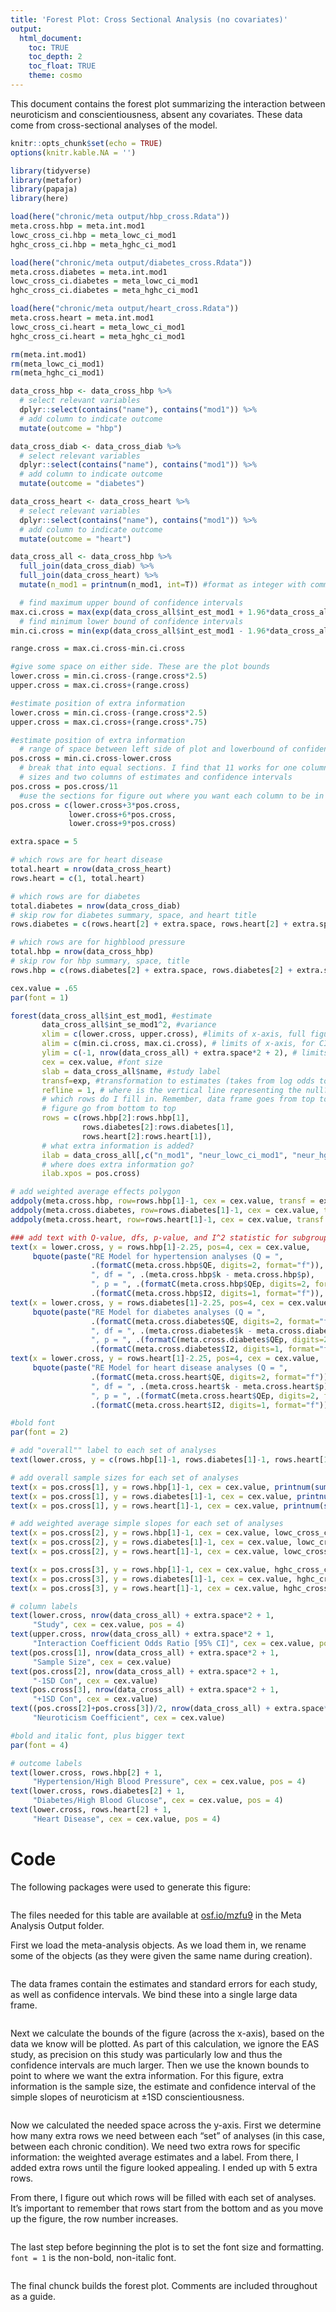 ```yaml
---
title: 'Forest Plot: Cross Sectional Analysis (no covariates)'
output: 
  html_document:
    toc: TRUE
    toc_depth: 2
    toc_float: TRUE
    theme: cosmo
---
```


This document contains the forest plot summarizing the interaction between neuroticism and conscientiousness, absent any covariates. These data come from cross-sectional analyses of the model.

```r
knitr::opts_chunk$set(echo = TRUE)
options(knitr.kable.NA = '')
```

```r
library(tidyverse)
library(metafor)
library(papaja)
library(here)
```

```r
load(here("chronic/meta output/hbp_cross.Rdata"))
meta.cross.hbp = meta.int.mod1
lowc_cross_ci.hbp = meta_lowc_ci_mod1
hghc_cross_ci.hbp = meta_hghc_ci_mod1

load(here("chronic/meta output/diabetes_cross.Rdata"))
meta.cross.diabetes = meta.int.mod1
lowc_cross_ci.diabetes = meta_lowc_ci_mod1
hghc_cross_ci.diabetes = meta_hghc_ci_mod1

load(here("chronic/meta output/heart_cross.Rdata"))
meta.cross.heart = meta.int.mod1
lowc_cross_ci.heart = meta_lowc_ci_mod1
hghc_cross_ci.heart = meta_hghc_ci_mod1

rm(meta.int.mod1)
rm(meta_lowc_ci_mod1)
rm(meta_hghc_ci_mod1)
```

```r
data_cross_hbp <- data_cross_hbp %>%
  # select relevant variables
  dplyr::select(contains("name"), contains("mod1")) %>%
  # add column to indicate outcome
  mutate(outcome = "hbp")

data_cross_diab <- data_cross_diab %>%
  # select relevant variables
  dplyr::select(contains("name"), contains("mod1")) %>%
  # add column to indicate outcome
  mutate(outcome = "diabetes")

data_cross_heart <- data_cross_heart %>%
  # select relevant variables
  dplyr::select(contains("name"), contains("mod1")) %>%
  # add column to indicate outcome
  mutate(outcome = "heart")

data_cross_all <- data_cross_hbp %>%
  full_join(data_cross_diab) %>%
  full_join(data_cross_heart) %>%
  mutate(n_mod1 = printnum(n_mod1, int=T)) #format as integer with commas
```

```r
  # find maximum upper bound of confidence intervals
max.ci.cross = max(exp(data_cross_all$int_est_mod1 + 1.96*data_cross_all$int_se_mod1))
  # find minimum lower bound of confidence intervals
min.ci.cross = min(exp(data_cross_all$int_est_mod1 - 1.96*data_cross_all$int_se_mod1))

range.cross = max.ci.cross-min.ci.cross

#give some space on either side. These are the plot bounds
lower.cross = min.ci.cross-(range.cross*2.5) 
upper.cross = max.ci.cross+(range.cross)

#estimate position of extra information
lower.cross = min.ci.cross-(range.cross*2.5)
upper.cross = max.ci.cross+(range.cross*.75)

#estimate position of extra information
  # range of space between left side of plot and lowerbound of confidence intervals
pos.cross = min.ci.cross-lower.cross
  # break that into equal sections. I find that 11 works for one column of sample
  # sizes and two columns of estimates and confidence intervals
pos.cross = pos.cross/11
  #use the sections for figure out where you want each column to be in that space
pos.cross = c(lower.cross+3*pos.cross,
             lower.cross+6*pos.cross,
             lower.cross+9*pos.cross)
```

```r
extra.space = 5

# which rows are for heart disease
total.heart = nrow(data_cross_heart)
rows.heart = c(1, total.heart)

# which rows are for diabetes
total.diabetes = nrow(data_cross_diab)
# skip row for diabetes summary, space, and heart title
rows.diabetes = c(rows.heart[2] + extra.space, rows.heart[2] + extra.space + total.diabetes - 1)

# which rows are for highblood pressure
total.hbp = nrow(data_cross_hbp)
# skip row for hbp summary, space, title
rows.hbp = c(rows.diabetes[2] + extra.space, rows.diabetes[2] + extra.space + total.hbp - 1)
```

```r
cex.value = .65
par(font = 1)
```

```r
forest(data_cross_all$int_est_mod1, #estimate
       data_cross_all$int_se_mod1^2, #variance
       xlim = c(lower.cross, upper.cross), #limits of x-axis, full figure
       alim = c(min.ci.cross, max.ci.cross), # limits of x-axis, for CI's. CI's that go beyond will have arrows marking them 
       ylim = c(-1, nrow(data_cross_all) + extra.space*2 + 2), # limits of y-axis
       cex = cex.value, #font size
       slab = data_cross_all$name, #study label
       transf=exp, #transformation to estimates (takes from log odds to odds ratio)
       refline = 1, # where is the vertical line representing the null?
       # which rows do I fill in. Remember, data frame goes from top to bottom, but row numbers on 
       # figure go from bottom to top
       rows = c(rows.hbp[2]:rows.hbp[1], 
                rows.diabetes[2]:rows.diabetes[1],
                rows.heart[2]:rows.heart[1]),
       # what extra information is added?
       ilab = data_cross_all[,c("n_mod1", "neur_lowc_ci_mod1", "neur_hghc_ci_mod1")],
       # where does extra information go?
       ilab.xpos = pos.cross)

# add weighted average effects polygon
addpoly(meta.cross.hbp, row=rows.hbp[1]-1, cex = cex.value, transf = exp, mlab = "", col = "blue")
addpoly(meta.cross.diabetes, row=rows.diabetes[1]-1, cex = cex.value, transf = exp, mlab = "", col = "blue")
addpoly(meta.cross.heart, row=rows.heart[1]-1, cex = cex.value, transf = exp, mlab = "", col = "blue")

### add text with Q-value, dfs, p-value, and I^2 statistic for subgroups
text(x = lower.cross, y = rows.hbp[1]-2.25, pos=4, cex = cex.value,
     bquote(paste("RE Model for hypertension analyses (Q = ",
                  .(formatC(meta.cross.hbp$QE, digits=2, format="f")),
                  ", df = ", .(meta.cross.hbp$k - meta.cross.hbp$p),
                  ", p = ", .(formatC(meta.cross.hbp$QEp, digits=2, format="f")), "; ", I^2, " = ",
                  .(formatC(meta.cross.hbp$I2, digits=1, format="f")), "%)")))
text(x = lower.cross, y = rows.diabetes[1]-2.25, pos=4, cex = cex.value,
     bquote(paste("RE Model for diabetes analyses (Q = ",
                  .(formatC(meta.cross.diabetes$QE, digits=2, format="f")),
                  ", df = ", .(meta.cross.diabetes$k - meta.cross.diabetes$p),
                  ", p = ", .(formatC(meta.cross.diabetes$QEp, digits=2, format="f")), "; ", I^2, " = ",
                  .(formatC(meta.cross.diabetes$I2, digits=1, format="f")), "%)")))
text(x = lower.cross, y = rows.heart[1]-2.25, pos=4, cex = cex.value,
     bquote(paste("RE Model for heart disease analyses (Q = ",
                  .(formatC(meta.cross.heart$QE, digits=2, format="f")),
                  ", df = ", .(meta.cross.heart$k - meta.cross.heart$p),
                  ", p = ", .(formatC(meta.cross.heart$QEp, digits=2, format="f")), "; ", I^2, " = ",
                  .(formatC(meta.cross.heart$I2, digits=1, format="f")), "%)")))

#bold font
par(font = 2)

# add "overall"" label to each set of analyses
text(lower.cross, y = c(rows.hbp[1]-1, rows.diabetes[1]-1, rows.heart[1]-1), pos = 4, cex = cex.value, "Overall")

# add overall sample sizes for each set of analyses
text(x = pos.cross[1], y = rows.hbp[1]-1, cex = cex.value, printnum(sum(data_cross_hbp$n_mod1), int=T))
text(x = pos.cross[1], y = rows.diabetes[1]-1, cex = cex.value, printnum(sum(data_cross_diab$n_mod1), int = T))
text(x = pos.cross[1], y = rows.heart[1]-1, cex = cex.value, printnum(sum(data_cross_heart$n_mod1), int =T))

# add weighted average simple slopes for each set of analyses
text(x = pos.cross[2], y = rows.hbp[1]-1, cex = cex.value, lowc_cross_ci.hbp)
text(x = pos.cross[2], y = rows.diabetes[1]-1, cex = cex.value, lowc_cross_ci.diabetes)
text(x = pos.cross[2], y = rows.heart[1]-1, cex = cex.value, lowc_cross_ci.heart)

text(x = pos.cross[3], y = rows.hbp[1]-1, cex = cex.value, hghc_cross_ci.hbp)
text(x = pos.cross[3], y = rows.diabetes[1]-1, cex = cex.value, hghc_cross_ci.diabetes)
text(x = pos.cross[3], y = rows.heart[1]-1, cex = cex.value, hghc_cross_ci.heart)

# column labels
text(lower.cross, nrow(data_cross_all) + extra.space*2 + 1,
     "Study", cex = cex.value, pos = 4)
text(upper.cross, nrow(data_cross_all) + extra.space*2 + 1,
     "Interaction Coefficient Odds Ratio [95% CI]", cex = cex.value, pos=2)
text(pos.cross[1], nrow(data_cross_all) + extra.space*2 + 1,
     "Sample Size", cex = cex.value)
text(pos.cross[2], nrow(data_cross_all) + extra.space*2 + 1,
     "-1SD Con", cex = cex.value)
text(pos.cross[3], nrow(data_cross_all) + extra.space*2 + 1,
     "+1SD Con", cex = cex.value)
text((pos.cross[2]+pos.cross[3])/2, nrow(data_cross_all) + extra.space*2 + 2,
     "Neuroticism Coefficient", cex = cex.value)

#bold and italic font, plus bigger text
par(font = 4)

# outcome labels
text(lower.cross, rows.hbp[2] + 1,
     "Hypertension/High Blood Pressure", cex = cex.value, pos = 4)
text(lower.cross, rows.diabetes[2] + 1,
     "Diabetes/High Blood Glucose", cex = cex.value, pos = 4)
text(lower.cross, rows.heart[2] + 1,
     "Heart Disease", cex = cex.value, pos = 4)
```

# Code

The following packages were used to generate this figure: 

```r
```

The files needed for this table are available at [osf.io/mzfu9](https://osf.io/mzfu9/) in the Meta Analysis Output folder.

First we load the meta-analysis objects. As we load them in, we rename some of the objects (as they were given the same name during creation).

```r
```

The data frames contain the estimates and standard errors for each study, as well as confidence intervals. We bind these into a single large data frame.

```r
```

Next we calculate the bounds of the figure (across the x-axis), based on the data we know will be plotted. As part of this calculation, we ignore the EAS study, as precision on this study was particularly low and thus the confidence intervals are much larger. Then we use the known bounds to point to where we want the extra information. For this figure, extra information is the sample size, the estimate and confidence interval of the simple slopes of neuroticism at ±1SD conscientiousness. 

```r
```

Now we calculated the needed space across the y-axis. First we determine how many extra rows we need between each "set" of analyses (in this case, between each chronic condition). We need two extra rows for specific information: the weighted average estimates and a label. From there, I added extra rows until the figure looked appealing. I ended up with 5 extra rows.

From there, I figure out which rows will be filled with each set of analyses. It's important to remember that rows start from the bottom and as you move up the figure, the row number increases. 

```r
```

The last step before beginning the plot is to set the font size and formatting. `font = 1` is the non-bold, non-italic font.

```r
```

The final chunck builds the forest plot. Comments are included throughout as a guide.

```r
```